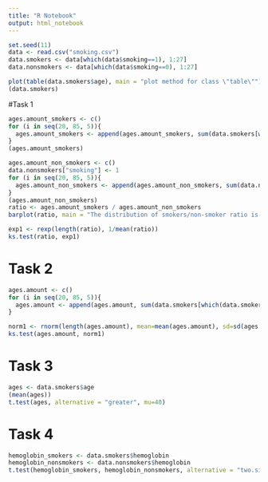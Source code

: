 ```yaml
---
title: "R Notebook"
output: html_notebook
---
```

```r
set.seed(11)
data <- read.csv("smoking.csv")
data.smokers <- data[which(data$smoking==1), 1:27]
data.nonsmokers <- data[which(data$smoking==0), 1:27]

plot(table(data.smokers$age), main = "plot method for class \"table\"")
(data.smokers)
```

#Task 1
```r
ages.amount_smokers <- c()
for (i in seq(20, 85, 5)){
  ages.amount_smokers <- append(ages.amount_smokers, sum(data.smokers[which(data.smokers$age==i), 27]))
}
(ages.amount_smokers)

ages.amount_non_smokers <- c()
data.nonsmokers["smoking"] <- 1
for (i in seq(20, 85, 5)){
  ages.amount_non_smokers <- append(ages.amount_non_smokers, sum(data.nonsmokers[which(data.nonsmokers$age==i), 27]))
}
(ages.amount_non_smokers)
ratio <- ages.amount_smokers / ages.amount_non_smokers
barplot(ratio, main = "The distribution of smokers/non-smoker ratio is exponentially distributed.", names.arg = seq(20, 85, 5))

```

```r
exp1 <- rexp(length(ratio), 1/mean(ratio))
ks.test(ratio, exp1)
```


# Task 2
```r
ages.amount <- c()
for (i in seq(20, 85, 5)){
  ages.amount <- append(ages.amount, sum(data.smokers[which(data.smokers$age==i), 27]))
}

norm1 <- rnorm(length(ages.amount), mean=mean(ages.amount), sd=sd(ages.amount))
ks.test(ages.amount, norm1)
```

# Task 3
```r
ages <- data.smokers$age
(mean(ages))
t.test(ages, alternative = "greater", mu=40)
```


# Task 4
```r
hemoglobin_smokers <- data.smokers$hemoglobin
hemoglobin_nonsmokers <- data.nonsmokers$hemoglobin
t.test(hemoglobin_smokers, hemoglobin_nonsmokers, alternative = "two.sided")

```